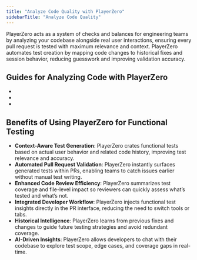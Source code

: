 ```yaml
---
title: "Analyze Code Quality with PlayerZero"
sidebarTitle: "Analyze Code Quality"
---
```


PlayerZero acts as a system of checks and balances for engineering teams by analyzing your codebase alongside real user interactions, ensuring every pull request is tested with maximum relevance and context. PlayerZero automates test creation by mapping code changes to historical fixes and session behavior, reducing guesswork and improving validation accuracy.

## Guides for Analyzing Code with PlayerZero

<ul>
  <li>
    <VisibleLink 
      displayText="Generate Functional Tests with Context from your Entire Codebase" 
      href="/use-cases/analyze-code-quality/generate-functional-tests" 
    />
  </li>
  <li>
    <VisibleLink 
      displayText="Detect Regressions using Historical Context" 
      href="/use-cases/analyze-code-quality/detect-regressions" 
    />
  </li>
  <li>
    <VisibleLink 
      displayText="Create Line-by-Line Code Summaries" 
      href="/use-cases/analyze-code-quality/create-code-summaries" 
    />
  </li>
</ul>

## Benefits of Using PlayerZero for Functional Testing  
- **Context-Aware Test Generation**: PlayerZero crates functional tests based on actual user behavior and related code history, improving test relevance and accuracy.  
- **Automated Pull Request Validation**: PlayerZero instantly surfaces generated tests within PRs, enabling teams to catch issues earlier without manual test writing.  
- **Enhanced Code Review Efficiency**: PlayerZero summarizes test coverage and file-level impact so reviewers can quickly assess what’s tested and what’s not.  
- **Integrated Developer Workflow**: PlayerZero injects functional test insights directly in the PR interface, reducing the need to switch tools or tabs.  
- **Historical Intelligence**: PlayerZero learns from previous fixes and changes to guide future testing strategies and avoid redundant coverage.  
- **AI-Driven Insights**: PlayerZero allows developers to chat with their codebase to explore test scope, edge cases, and coverage gaps in real-time.

